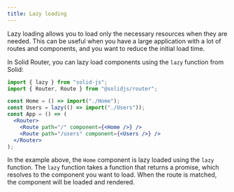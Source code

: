 ---
title: Lazy loading
---

Lazy loading allows you to load only the necessary resources when they are needed.
This can be useful when you have a large application with a lot of routes and components, and you want to reduce the initial load time.

In Solid Router, you can lazy load components using the `lazy` function from Solid:

```jsx
import { lazy } from "solid-js";
import { Router, Route } from "@solidjs/router";

const Home = () => import("./Home");
const Users = lazy(() => import("./Users"));
const App = () => (
  <Router>
    <Route path="/" component={<Home />} />
    <Route path="/users" component={<Users />} />
  </Router>
);
```

In the example above, the `Home` component is lazy loaded using the `lazy` function.
The `lazy` function takes a function that returns a promise, which resolves to the component you want to load.
When the route is matched, the component will be loaded and rendered.
